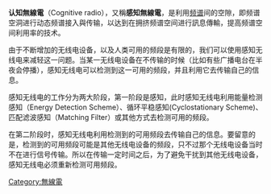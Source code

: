 {{expand|time=2011-05-31T09:58:57+00:00}}
{{unreferenced|time=2011-05-31T09:58:57+00:00}}
'''认知無線電'''（Cognitive radio），又稱'''感知無線電'''，是利用[[频谱|频谱]]间的空隙，即频谱空洞进行动态频谱接入與传输，以达到在拥挤频谱空间进行訊息傳輸，提高频谱空间利用率的技术。

由于不断增加的无线电设备，以及人类可用的频段是有限的，我们可以使用感知无线电来减轻这一问题。当某一无线电设备在不传输的时候（比如有些广播电台在半夜会停播），感知无线电可以检测到这一可用的频段，并且利用它去传输自己的信息。

感知无线电的工作分为两大阶段，第一阶段是感知，此时感知无线电利用能量检测感知（Energy Detection Scheme）、循环平稳感知(Cyclostationary Scheme)、匹配滤波感知（Matching Filter）或其他方式去检测可用的频段。

在第二阶段时，感知无线电利用检测到的可用频段去传输自己的信息。要留意的是，检测到的可用频段可能是其他无线电设备的频段，只不过那个无线电设备当时不在进行信号传输。所以在传输一定时间之后，为了避免干扰到其他无线电设备，感知无线电必须重新检测可用频段。

[[Category:無線電|Category:無線電]]